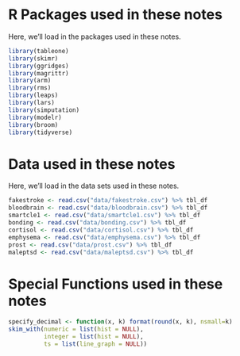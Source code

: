 # R Packages used in these notes {-}

Here, we'll load in the packages used in these notes.

```r
library(tableone)
library(skimr)
library(ggridges)
library(magrittr)
library(arm)
library(rms)
library(leaps)
library(lars)
library(simputation)
library(modelr)
library(broom)
library(tidyverse)
```

# Data used in these notes {-}

Here, we'll load in the data sets used in these notes.

```r
fakestroke <- read.csv("data/fakestroke.csv") %>% tbl_df
bloodbrain <- read.csv("data/bloodbrain.csv") %>% tbl_df
smartcle1 <- read.csv("data/smartcle1.csv") %>% tbl_df
bonding <- read.csv("data/bonding.csv") %>% tbl_df
cortisol <- read.csv("data/cortisol.csv") %>% tbl_df
emphysema <- read.csv("data/emphysema.csv") %>% tbl_df
prost <- read.csv("data/prost.csv") %>% tbl_df
maleptsd <- read.csv("data/maleptsd.csv") %>% tbl_df
```

# Special Functions used in these notes {-}

```r
specify_decimal <- function(x, k) format(round(x, k), nsmall=k)
skim_with(numeric = list(hist = NULL), 
          integer = list(hist = NULL), 
          ts = list(line_graph = NULL))
```

